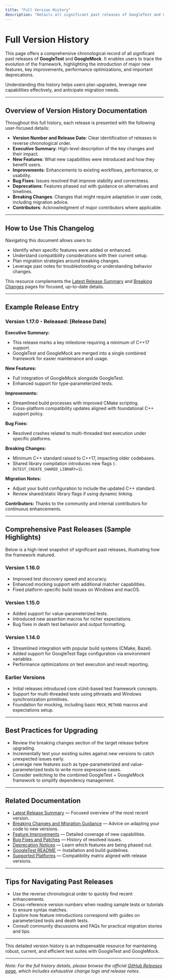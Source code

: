 ```yaml
---
title: "Full Version History"
description: "Details all significant past releases of GoogleTest and GoogleMock, outlining major new features, improvements, and performance enhancements. Users can trace how the framework has progressed and see when key capabilities were added."
---
```


# Full Version History

This page offers a comprehensive chronological record of all significant past releases of **GoogleTest** and **GoogleMock**. It enables users to trace the evolution of the framework, highlighting the introduction of major new features, key improvements, performance optimizations, and important deprecations.

Understanding this history helps users plan upgrades, leverage new capabilities effectively, and anticipate migration needs.

---

## Overview of Version History Documentation

Throughout this full history, each release is presented with the following user-focused details:

- **Version Number and Release Date**: Clear identification of releases in reverse chronological order.
- **Executive Summary**: High-level description of the key changes and their impact.
- **New Features**: What new capabilities were introduced and how they benefit users.
- **Improvements**: Enhancements to existing workflows, performance, or usability.
- **Bug Fixes**: Issues resolved that improve stability and correctness.
- **Deprecations**: Features phased out with guidance on alternatives and timelines.
- **Breaking Changes**: Changes that might require adaptation in user code, including migration advice.
- **Contributors**: Acknowledgment of major contributors where applicable.

---

## How to Use This Changelog

Navigating this document allows users to:

- Identify when specific features were added or enhanced.
- Understand compatibility considerations with their current setup.
- Plan migration strategies around breaking changes.
- Leverage past notes for troubleshooting or understanding behavior changes.

This resource complements the [Latest Release Summary](latest-release-summary) and [Breaking Changes](breaking-changes) pages for focused, up-to-date details.

---

## Example Release Entry

### Version 1.17.0 - Released: [Release Date]

**Executive Summary:**
- This release marks a key milestone requiring a minimum of C++17 support.
- GoogleTest and GoogleMock are merged into a single combined framework for easier maintenance and usage.

**New Features:**
- Full integration of GoogleMock alongside GoogleTest.
- Enhanced support for type-parameterized tests.

**Improvements:**
- Streamlined build processes with improved CMake scripting.
- Cross-platform compatibility updates aligned with foundational C++ support policy.

**Bug Fixes:**
- Resolved crashes related to multi-threaded test execution under specific platforms.

**Breaking Changes:**
- Minimum C++ standard raised to C++17, impacting older codebases.
- Shared library compilation introduces new flags (`-DGTEST_CREATE_SHARED_LIBRARY=1`).

**Migration Notes:**
- Adjust your build configuration to include the updated C++ standard.
- Review shared/static library flags if using dynamic linking.

**Contributors:** Thanks to the community and internal contributors for continuous enhancements.

---

## Comprehensive Past Releases (Sample Highlights)

Below is a high-level snapshot of significant past releases, illustrating how the framework matured.

### Version 1.16.0
- Improved test discovery speed and accuracy.
- Enhanced mocking support with additional matcher capabilities.
- Fixed platform-specific build issues on Windows and macOS.

### Version 1.15.0
- Added support for value-parameterized tests.
- Introduced new assertion macros for richer expectations.
- Bug fixes in death test behavior and output formatting.

### Version 1.14.0
- Streamlined integration with popular build systems (CMake, Bazel).
- Added support for GoogleTest flags configuration via environment variables.
- Performance optimizations on test execution and result reporting.

### Earlier Versions
- Initial releases introduced core xUnit-based test framework concepts.
- Support for multi-threaded tests using pthreads and Windows synchronization primitives.
- Foundation for mocking, including basic `MOCK_METHOD` macros and expectations setup.

---

## Best Practices for Upgrading

- Review the breaking changes section of the target release before upgrading.
- Incrementally test your existing suites against new versions to catch unexpected issues early.
- Leverage new features such as type-parameterized and value-parameterized tests to write more expressive cases.
- Consider switching to the combined GoogleTest + GoogleMock framework to simplify dependency management.

---

## Related Documentation

- [Latest Release Summary](latest-release-summary) — Focused overview of the most recent version.
- [Breaking Changes and Migration Guidance](breaking-changes) — Advice on adapting your code to new versions.
- [Feature Improvements](feature-improvements) — Detailed coverage of new capabilities.
- [Bug Fixes and Patches](bug-fixes-and-patches) — History of resolved issues.
- [Deprecation Notices](deprecation-notices) — Learn which features are being phased out.
- [GoogleTest README](googletest/README.md) — Installation and build guidelines.
- [Supported Platforms](docs/platforms.md) — Compatibility matrix aligned with release versions.

---

## Tips for Navigating Past Releases

- Use the reverse chronological order to quickly find recent enhancements.
- Cross-reference version numbers when reading sample tests or tutorials to ensure syntax matches.
- Explore how feature introductions correspond with guides on parameterized tests and death tests.
- Consult community discussions and FAQs for practical migration stories and tips.

---

This detailed version history is an indispensable resource for maintaining robust, current, and efficient test suites with GoogleTest and GoogleMock.

---

*Note: For the full history details, please browse the official [GitHub Releases page](https://github.com/google/googletest/releases), which includes exhaustive change logs and release notes.*